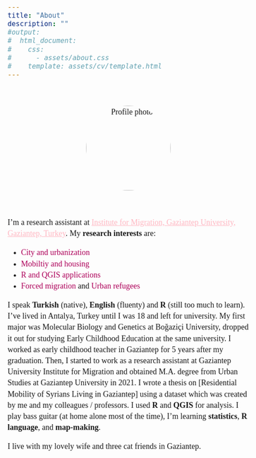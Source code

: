 ```yaml
---
title: "About"
description: ""
#output:
#  html_document:
#    css: 
#      - assets/about.css
#    template: assets/cv/template.html 
---
```


<style>
d-title {
 display:none;
}
body {
  font-size: 18px;
  line-height: 1.4;
  font-family: var(--body-font), var(--body-default);
}

@page{
  size: letter portrait;
  margin: 1in 0.5in 1in 0.25in;
}

a {
  color: #FFB6C1;
}

*{
  box-sizing: border-box;
}

:root{
  --page-width: 8.5in;
}


#canvas {
    max-width: var(--page-width);
    margin: auto;
}

.distill-site-footer {
  --text-color:       rgba(0, 0, 0, 1);
  --text-size:        15px;
  --hover-color:      black;
  --bkgd-color:       white;
}

.profile-photo {
  vertical-align: middle;
  text-align: center;
  padding: 1.5rem!important;
  box-sizing: border-box;
}

.profile-photo img {
  // border: 1px solid black;
  border-radius: 50%!important;
  width: 12rem!important;
}

.navbar {
  display: none; 
}
#navigation .navbar {
 display: block;
}

d-article li {
  margin-bottom: 0;
}
.highlight-color{
 color: #AD0059;
}
</style>

<div id="canvas">

<div class="profile-photo">
<img  src="images/avatar.jpeg" alt="Profile photo">  
</div>

I'm a research assistant at [Institute for Migration, Gaziantep University, Gaziantep, Turkey](http://goc.gantep.edu.tr).
My **research interests** are:

* [City and urbanization]{.highlight-color}
* [Mobiltiy and housing]{.highlight-color}
* [R and QGIS applications]{.highlight-color}
* [Forced migration]{.highlight-color} and [Urban refugees]{.highlight-color}

I speak **Turkish** (native), **English** (fluenty) and **R** (still too much to learn). I've lived in Antalya, Turkey until I was 18 and left for university. My first major was Molecular Biology and Genetics at Boğaziçi University, dropped it out for studying Early Childhood Education at the same university. I worked as early childhood teacher in Gaziantep for 5 years after my graduation. Then, I started to work as a research assistant at Gaziantep University Institute for Migration and obtained M.A. degree from Urban Studies at Gaziantep University in 2021. I wrote a thesis on [Residential Mobility of Syrians Living in Gaziantep] using a dataset which was created by me and my colleagues / professors. I used **R** and **QGIS** for analysis. I play bass guitar (at home alone most of the time), I'm learning **statistics**, **R language**, and **map-making**. 

I live with my lovely wife and three cat friends in Gaziantep.

</div>